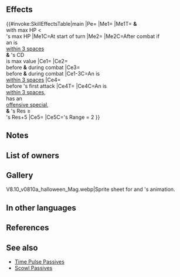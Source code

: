 {{Weapon Infobox
|tagid=SID_収穫の恵みの竜石
|intID=4369
|image=wep_ac084
|exclusive=1
|weaponType=Dragonstone
|cost=400
|might=16
|range=1
|cooldown=-1
|effect=Accelerates Special trigger (cooldown count-1).<br>If foe's Range = 2, calculates damage using the lower of foe's Def or Res.<br><br>At start of turn, grants Special cooldown count-1 to unit and to any ally with max HP < unit's max HP.<br><br>If unit is within 3 spaces of an ally, inflicts penalty on foe's Atk/Def/Res = 5 + number of allies within 3 spaces of unit × 3 (max 14; if unit triggers Savior, value is treated as 14), unit deals +X damage, and reduces damage from foe's attacks by X during combat (X = unit's max HP - foe's HP at start of combat; max 16; min 8; including when dealing damage with a Special triggered before combat, in which case X is calculated using HP before Special triggers), and also, if foe's attack can trigger foe's Special and unit's Res ≥ foe's Res+5 during combat, inflicts Special cooldown count+1 on foe before foe's first attack (cannot exceed the foe's maximum Special cooldown).<br><br>If unit is within 3 spaces of an ally, and unit's Special cooldown count is at its maximum value after combat, grants Special cooldown count-1 to unit after combat.
|required=Flametongue
|properties=random_inherit_base
}}
==Effects==
{{#invoke:SkillEffectsTable|main
|Pe={{Eft|Accelerates Special}}
|Me1={{Eft|Reduce Cooldown|1}}
|Me1T={{Tgt|Unit}} '''&''' {{Tgt|Allies}}<br>with max HP <<br>{{Tgt|Unit}}'s max HP
|Me1C=At start of turn
|Me2={{Eft|Reduce Cooldown|1}}
|Me2C=After combat if<br>an {{Tgt|Ally}} is<br>[[within 3 spaces]]<br>'''&''' {{Tgt|Unit}}'s CD<br>is max value
|Ce1={{Eft|Temporary debuffs|Atk/Def/Res|3 x {{Tgt|Allies}} [[within 3 spaces]], + 5|max=14*}}
|Ce2={{Eft|Damage Boost|{{Tgt|Unit}}'s max HP - {{Tgt|Foe}}'s HP<br>at start of combat|min=8|max=16}}<br>before '''&''' during combat
|Ce3={{Eft|Damage Reduction|{{Tgt|Unit}}'s max HP - {{Tgt|Foe}}'s HP<br>at start of combat|min=8|max=16}}<br>before '''&''' during combat
|Ce1-3C=An {{Tgt|Ally}} is<br>[[within 3 spaces]]
|Ce4={{Eft|Increase Cooldown|1}}<br>before {{Tgt|Foe}}'s first attack
|Ce4T={{Tgt|Foe}}
|Ce4C=An {{Tgt|Ally}} is<br>[[within 3 spaces]],<br>{{Tgt|Foe}} has an<br>[[offensive special]],<br>'''&''' {{Tgt|Unit}}'s Res ≥<br>{{Tgt|Foe}}'s Res+5
|Ce5={{Eft|Lower Def Res}}
|Ce5C={{Tgt|Foe}}'s Range = 2
}}
<b>{{Hatnote|* If {{Tgt|Unit}} triggers {{Eft|Savior}}, value is treated as max.}}</b>

==Notes==
{{LowerDefRes}}
{{Start of turn Special modification}}
{{Temporary debuffs}}
{{FlatDamageBoost|X (Min: 8; Max: 16)}}
{{FlatDamageReduction|X (Min: 8; Max: 16)}}
{{CombatCooldownCount|+1}}
{{After combat Special modification}}
==List of owners==
{{Skill Hero List}}
==Gallery==
<gallery>
V8.10_v0810a_halloween_Mag.webp|Sprite sheet for {{St|Opposing Stones}} and {{PAGENAME}}'s animation.
</gallery>
==In other languages==
{{OtherLanguages
|japanese=
|german=
|spanishEU=
|spanishLA=
|french=
|italian=
|chineseTW=
|portuguese=
}}
==References==
<references/>
==See also==
{{See also skills|cond=(Description LIKE '%inflicts Special cooldown count+%before foe_s first attack%' OR Description LIKE '%at%start of turn%special cooldown count-%and%all%HP < unit_s%HP%' OR Description LIKE '%unit_s max HP - foe_s HP%' OR Description LIKE '%after combat%its maximum value%grants Special cooldown count-%') AND Exclusive='1'}}
* [[Time Pulse Passives]]
* [[Scowl Passives]]
{{Weapons Navbox}}